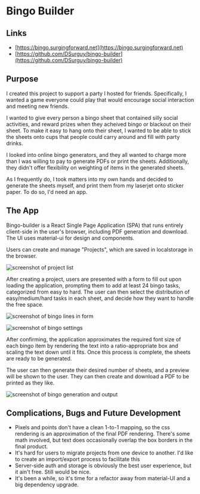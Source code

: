 # Bingo Builder

## Links
- [https://bingo.surgingforward.net](https://bingo.surgingforward.net)
- [https://github.com/DSurguy/bingo-builder](https://github.com/DSurguy/bingo-builder)

## Purpose
I created this project to support a party I hosted for friends. Specifically, I wanted a game everyone could play that would encourage social interaction and meeting new friends.

I wanted to give every person a bingo sheet that contained silly social activities, and reward prizes when they acheived bingo or blackout on their sheet. To make it easy to hang onto their sheet, I wanted to be able to stick the sheets onto cups that people could carry around and fill with party drinks.

I looked into online bingo generators, and they all wanted to charge more than I was willing to pay to generate PDFs or print the sheets. Additionally, they didn't offer flexibility on weighting of items in the generated sheets.

As I frequently do, I took matters into my own hands and decided to generate the sheets myself, and print them from my laserjet onto sticker paper. To do so, I'd need an app.

## The App
Bingo-builder is a React Single Page Application (SPA) that runs entirely client-side in the user's browser, including PDF generation and download. The UI uses material-ui for design and components.

Users can create and manage "Projects", which are saved in localstorage in the browser.

![screenshot of project list](/bingo-builder/project.png "Project List")

After creating a project, users are presented with a form to fill out upon loading the application, prompting them to add at least 24 bingo tasks, categorized from easy to hard. The user can then select the distribution of easy/medium/hard tasks in each sheet, and decide how they want to handle the free space.

![screenshot of bingo lines in form](/bingo-builder/lines.png "Bingo Lines")

![screenshot of bingo settings](/bingo-builder/settings.png "Bingo Settings")

After confirming, the application approximates the required font size of each bingo item by rendering the text into a ratio-appropriate box and scaling the text down until it fits. Once this process is complete, the sheets are ready to be generated.

The user can then generate their desired number of sheets, and a preview will be shown to the user. They can then create and download a PDF to be printed as they like.

![screenshot of bingo generation and output](/bingo-builder/output.png "Bingo Generation")

## Complications, Bugs and Future Development

- Pixels and points don't have a clean 1-to-1 mapping, so the css rendering is an approximation of the final PDF rendering. There's some math involved, but text does occasionally overlap the box borders in the final product.
- It's hard for users to migrate projects from one device to another. I'd like to create an import/export process to facilitate this
- Server-side auth and storage is obviously the best user experience, but it ain't free. Still would be nice.
- It's been a while, so it's time for a refactor away from material-UI and a big dependency upgrade.